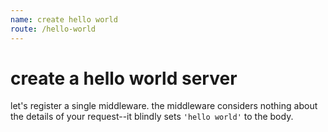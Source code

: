 ```yaml
---
name: create hello world
route: /hello-world
---
```



# create a hello world server

let's register a single middleware.  the middleware considers nothing about the
details of your request--it blindly sets `'hello world'` to the body.

<div><Demo /></div>

<!-- ```typescript
// hello-world/server.ts
async function start () {
  const app = new Koa()
  app.use(ctx => {
    ctx.body = 'hello world'
  })
  app.listen(3000)
}
start()
// curl localhost:3000 # => 200 "hello world"
``` -->
